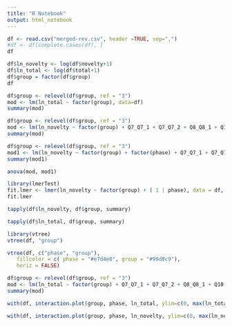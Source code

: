 ```yaml
---
title: "R Notebook"
output: html_notebook
---
```



```r
df <- read.csv("merged-rev.csv", header =TRUE, sep=",")
#df <- df[complete.cases(df), ]  
df
```


```r
df$ln_novelty <- log(df$novelty+1)
df$ln_total <- log(df$total+1) 
df$group = factor(df$group)
df
```

```r
df$group <- relevel(df$group, ref = "3")
mod <- lm(ln_total ~ factor(group), data=df)
summary(mod)
```

```r
df$group <- relevel(df$group, ref = "3")
mod <- lm(ln_novelty ~ factor(group) + Q7_Q7_1 + Q7_Q7_2 + Q8_Q8_1 + Q10 + count, data=df)
summary(mod)
```

```r
df$group <- relevel(df$group, ref = "3")
mod1 <- lm(ln_novelty ~ factor(group) + factor(phase) + Q7_Q7_1 + Q7_Q7_2 + Q8_Q8_1 + Q10 + count, data=df)
summary(mod1)
```

```r
anova(mod, mod1)
```


```r
library(lmerTest)
fit.lmer <- lmer(ln_novelty ~ factor(group) + ( 1 | phase), data = df, REML= FALSE)
fit.lmer
```

```r
tapply(df$ln_novelty, df$group, summary)
```

```r
tapply(df$ln_total, df$group, summary)
```
```r
library(vtree)
vtree(df, "group")
```
```r
vtree(df, c("phase", "group"), 
   fillcolor = c( phase = "#e7d4e8", group = "#99d8c9"),
   horiz = FALSE)
```


```r
df$group <- relevel(df$group, ref = "3")
mod <- lm(ln_total ~ factor(group) + Q7_Q7_1 + Q7_Q7_2 + Q8_Q8_1 + Q10 + count, data=df)
summary(mod)
```
```r
with(df, interaction.plot(group, phase, ln_total, ylim=c(0, max(ln_total)))) # interaction plot
```

```r
with(df, interaction.plot(group, phase, ln_novelty, ylim=c(0, max(ln_novelty)))) # interaction plot
```


